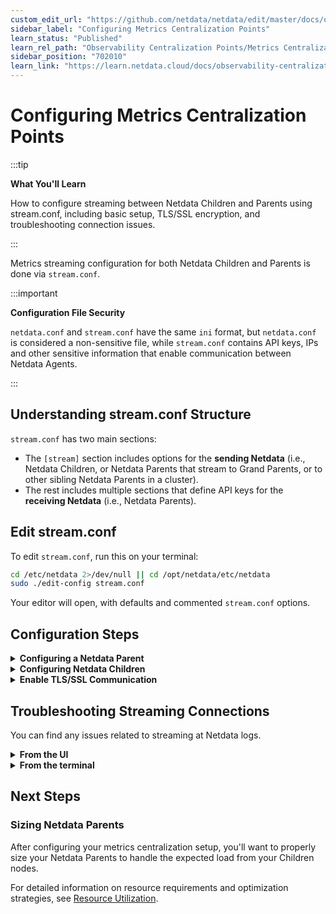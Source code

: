```yaml
---
custom_edit_url: "https://github.com/netdata/netdata/edit/master/docs/observability-centralization-points/metrics-centralization-points/configuration.md"
sidebar_label: "Configuring Metrics Centralization Points"
learn_status: "Published"
learn_rel_path: "Observability Centralization Points/Metrics Centralization Points"
sidebar_position: "702010"
learn_link: "https://learn.netdata.cloud/docs/observability-centralization-points/metrics-centralization-points/configuring-metrics-centralization-points"
---
```


# Configuring Metrics Centralization Points

:::tip

**What You'll Learn**

How to configure streaming between Netdata Children and Parents using stream.conf, including basic setup, TLS/SSL encryption, and troubleshooting connection issues.

:::

Metrics streaming configuration for both Netdata Children and Parents is done via `stream.conf`.

:::important

**Configuration File Security**

`netdata.conf` and `stream.conf` have the same `ini` format, but `netdata.conf` is considered a non-sensitive file, while `stream.conf` contains API keys, IPs and other sensitive information that enable communication between Netdata Agents.

:::

## Understanding stream.conf Structure

`stream.conf` has two main sections:

- The `[stream]` section includes options for the **sending Netdata** (i.e., Netdata Children, or Netdata Parents that stream to Grand Parents, or to other sibling Netdata Parents in a cluster).
- The rest includes multiple sections that define API keys for the **receiving Netdata** (i.e., Netdata Parents).

## Edit stream.conf

To edit `stream.conf`, run this on your terminal:

```bash
cd /etc/netdata 2>/dev/null || cd /opt/netdata/etc/netdata
sudo ./edit-config stream.conf
```

Your editor will open, with defaults and commented `stream.conf` options.

## Configuration Steps

<details>
<summary><strong>Configuring a Netdata Parent</strong></summary><br/>

To enable the reception of metrics from Netdata Children, generate a random API key with this command:

```bash
uuidgen
```

Then, copy the UUID generated, [edit `stream.conf`](#edit-streamconf), find the section that reads like the following and replace `API_KEY` with the UUID you generated:

```ini
[API_KEY]
    # Accept metrics streaming from other Agents with the specified API key
    enabled = yes
```

Save the file and restart Netdata.

<br/>
</details>

<details>
<summary><strong>Configuring Netdata Children</strong></summary><br/>

To enable streaming metrics to a Netdata Parent, [edit `stream.conf`](#edit-streamconf), and at the `[stream]` section at the top, set:

```ini
[stream]
    # Stream metrics to another Netdata
    enabled = yes
    # The IP and PORT of the parent
    destination = PARENT_IP_ADDRESS:19999
    # The shared API key, generated by uuidgen
    api key = API_KEY
```

Save the file and restart Netdata.

<br/>
</details>

<details>
<summary><strong>Enable TLS/SSL Communication</strong></summary><br/>

While encrypting the connection between your parent and child nodes is recommended for security, it's not required to get started.

This example uses self-signed certificates.

:::note

**Prerequisites**

This section assumes you have read the documentation on [how to edit the Netdata configuration files](/docs/netdata-agent/configuration).

:::

### SSL Setup Process

1. **Parent node**  
   To generate an SSL key and certificate using `openssl`, take a look at the related section around [Securing Netdata Agents](/docs/netdata-agent/configuration/securing-agents/web-server-reference#enable-httpstls-support) in our Documentation.

2. **Child node**  
   Update `stream.conf` to enable SSL/TLS and allow self-signed certificates. Append ':SSL' to the destination and uncomment 'ssl skip certificate verification'.

    ```text
    [stream]
        enabled = yes
        destination = 203.0.113.0:SSL
        ssl skip certificate verification = yes
        api key = 11111111-2222-3333-4444-555555555555
    ```

3. **Restart both nodes**  
   Restart the Netdata Agent on both the parent and child nodes to stream encrypted metrics using TLS/SSL.

<br/>
</details>

## Troubleshooting Streaming Connections

You can find any issues related to streaming at Netdata logs.

<details>
<summary><strong>From the UI</strong></summary><br/>

Netdata logs to systemd-journald by default, and its logs are available at the `Logs` tab of the UI. At the `MESSAGE_ID` field look for `Netdata connection from child` and `Netdata connection to parent`.

<br/>
</details>

<details>
<summary><strong>From the terminal</strong></summary><br/>

**On the Parents:**

```bash
journalctl -r --namespace=netdata MESSAGE_ID=ed4cdb8f1beb4ad3b57cb3cae2d162fa
```

**On the Children:**

```bash
journalctl -r --namespace=netdata MESSAGE_ID=6e2e3839067648968b646045dbf28d66
```

<br/>
</details>

## Next Steps

### Sizing Netdata Parents

After configuring your metrics centralization setup, you'll want to properly size your Netdata Parents to handle the expected load from your Children nodes.

For detailed information on resource requirements and optimization strategies, see [Resource Utilization](https://learn.netdata.cloud/docs/netdata-agent/resource-utilization/).
